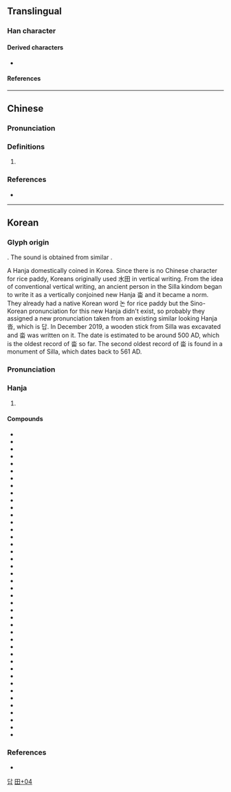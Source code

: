 {{character info}}
==Translingual==

===Han character===
{{Han char|rn=102|rad=田|as=04|sn=9|four=12603|canj=EW,XEW|ids=⿱水田}}

====Derived characters====
* {{l|mul|[[𭏉]], [[𬈔]], [[䄕]], [[𮍾]], [[𮔭]]}}

====References====
{{Han ref|kx=0760.341|dj=1170.170|hdz=42533.061|uh=7553}}

----

==Chinese==
{{zh-forms}}

===Pronunciation===
{{zh-pron
|m=quán
|cat=pn
}}

===Definitions===
{{zh-hanzi}}

# {{lb|zh|Taiwan}} {{zh-used2|n}}

===References===
* {{R:zh:CNS|f|2c4a}}

----

==Korean==

===Glyph origin===
{{ko-etym-gukja}} {{Han compound|水#Korean|田#Korean|t1=water|t2=field|ls=ic}}. The sound is obtained from similar {{ko-l|답|沓}}.

A Hanja domestically coined in Korea. Since there is no Chinese character for rice paddy, Koreans originally used 水田 in vertical writing. From the idea of conventional vertical writing, an ancient person in the Silla kindom began to write it as a vertically conjoined new Hanja 畓 and it became a norm. They already had a native Korean word 논 for rice paddy but the Sino-Korean pronunciation for this new Hanja didn't exist, so probably they assigned a new pronunciation taken from an existing similar looking Hanja 沓, which is 답. In December 2019, a wooden stick from Silla was excavated and 畓 was written on it. The date is estimated to be around 500 AD, which is the oldest record of 畓 so far. The second oldest record of 畓 is found in a monument of Silla, which dates back to 561 AD.

===Pronunciation===
{{ko-hanja-pron|답}}

===Hanja===
{{ko-hanja-search}}
{{ko-hanja|논|답}}

# {{hanja form of|답|[[rice]] [[paddy]]}}

====Compounds====
{{der-top3|Compounds}}
* {{ko-l|건답|乾畓}}
* {{ko-l|공답|公畓}}
* {{ko-l|기답|起畓}}
* {{ko-l|능답|陵畓}}
* {{ko-l|둔답|屯畓}}
* {{ko-l|묘답|墓畓}}
* {{ko-l|민답|民畓}}
* {{ko-l|박답|薄畓}}
* {{ko-l|백답|白畓}}
* {{ko-l|번답|反畓}}
* {{ko-l|보답|洑畓}}
* {{ko-l|본답|本畓}}
* {{ko-l|봉답|奉畓}}
* {{ko-l|산답|散畓}}
* {{ko-l|상답|上畓}}
* {{ko-l|수답|水畓}}
* {{ko-l|숙답|熟畓}}
* {{ko-l|신답|新畓}}
* {{ko-l|양답|良畓}}
* {{ko-l|옥답|沃畓}}
* {{ko-l|위답|位畓}}
* {{ko-l|원답|原畓}}
* {{ko-l|작답|作畓}}
* {{ko-l|전답|田畓}}
* {{ko-l|중답|中畓}}
* {{ko-l|척답|瘠畓}}
* {{ko-l|하답|下畓}}
* {{ko-l|황답|荒畓}}
* {{ko-l|사답|寺畓/私畓}}
* {{ko-l|동답|洞畓/垌畓}}
* {{ko-l|둔전답|屯田畓}}
* {{ko-l|위토답|位土畓}}
* {{ko-l|천봉답|天奉畓}}
* {{ko-l|천수답|天水畓}}
* {{ko-l|저수답|貯水畓}}
* {{ko-l|상등답|上等畓}}
* {{ko-l|박전박답|薄田薄畓}}
* {{ko-l|상전옥답|上田沃畓}}
* {{ko-l|남전북답|南田北畓}}
* {{ko-l|양전옥답|良田沃畓}}
* {{ko-l|문전옥답|門前沃畓}}
* {{ko-l|옥전옥답|沃田沃畓}}
{{der-bottom}}

===References===
* {{R:hanjadoc|7633}}

[[Category:Hanja readings|답]]
[[Category:Korean-only CJKV Characters|田+04]]